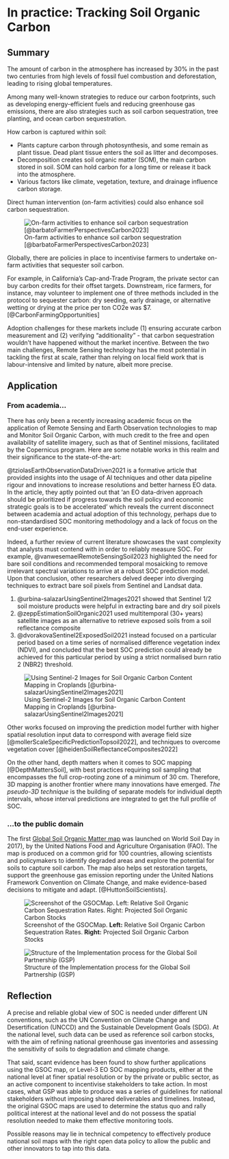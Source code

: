 # In practice: Tracking Soil Organic Carbon

## Summary

The amount of carbon in the atmosphere has increased by 30% in the past two centuries from high levels of fossil fuel combustion and deforestation, leading to rising global temperatures.

Among many well-known strategies to reduce our carbon footprints, such as developing energy-efficient fuels and reducing greenhouse gas emissions, there are also strategies such as soil carbon sequestration, tree planting, and ocean carbon sequestration.

How carbon is captured within soil:

-   Plants capture carbon through photosynthesis, and some remain as plant tissue. Dead plant tissue enters the soil as litter and decomposes.
-   Decomposition creates soil organic matter (SOM), the main carbon stored in soil. SOM can hold carbon for a long time or release it back into the atmosphere.
-   Various factors like climate, vegetation, texture, and drainage influence carbon storage.

Direct human intervention (on-farm activities) could also enhance soil carbon sequestration.

![On-farm activities to enhance soil carbon sequestration [@barbatoFarmerPerspectivesCarbon2023]](images/clipboard-3131779874.png){fig-align="center"}

Globally, there are policies in place to incentivise farmers to undertake on-farm activities that sequester soil carbon.

For example, in California's Cap-and-Trade Program, the private sector can buy carbon credits for their offset targets. Downstream, rice farmers, for instance, may volunteer to implement one of three methods included in the protocol to sequester carbon: dry seeding, early drainage, or alternative wetting or drying at the price per ton CO2e was \$7. [@CarbonFarmingOpportunities]

Adoption challenges for these markets include (1) ensuring accurate carbon measurement and (2) verifying "additionality" - that carbon sequestration wouldn't have happened without the market incentive. Between the two main challenges, Remote Sensing technology has the most potential in tackling the first at scale, rather than relying on local field work that is labour-intensive and limited by nature, albeit more precise.

## Application

### From academia...

There has only been a recently increasing academic focus on the application of Remote Sensing and Earth Observation technologies to map and Monitor Soil Organic Carbon, with much credit to the free and open availability of satellite imagery, such as that of Sentinel missions, facilitated by the Copernicus program. Here are some notable works in this realm and their significance to the state-of-the-art:

@tziolasEarthObservationDataDriven2021 is a formative article that provided insights into the usage of AI techniques and other data pipeline rigour and innovations to increase resolutions and better harness EO data. In the article, they aptly pointed out that 'an EO data-driven approach should be prioritized if progress towards the soil policy and economic strategic goals is to be accelerated' which reveals the current disconnect between academia and actual adoption of this technology, perhaps due to non-standardised SOC monitoring methodology and a lack of focus on the end-user experience.

Indeed, a further review of current literature showcases the vast complexity that analysts must contend with in order to reliably measure SOC. For example, @vanwesemaelRemoteSensingSoil2023 highlighted the need for bare soil conditions and recommended temporal mosaicking to remove irrelevant spectral variations to arrive at a robust SOC prediction model. Upon that conclusion, other researchers delved deeper into diverging techniques to extract bare soil pixels from Sentinel and Landsat data.

1.  @urbina-salazarUsingSentinel2Images2021 showed that Sentinel 1/2 soil moisture products were helpful in extracting bare and dry soil pixels
2.  @zeppEstimationSoilOrganic2021 used multitemporal (30+ years) satellite images as an alternative to retrieve exposed soils from a soil reflectance composite
3.  @dvorakovaSentinel2ExposedSoil2021 instead focused on a particular period based on a time series of normalised difference vegetation index (NDVI), and concluded that the best SOC prediction could already be achieved for this particular period by using a strict normalised burn ratio 2 (NBR2) threshold.

![Using Sentinel-2 Images for Soil Organic Carbon Content Mapping in Croplands [@urbina-salazarUsingSentinel2Images2021]](images/clipboard-2371845066.png){fig-align="center"}

Other works focused on improving the prediction model further with higher spatial resolution input data to correspond with average field size [@mollerScaleSpecificPredictionTopsoil2022], and techniques to overcome vegetation cover [@heidenSoilReflectanceComposites2022]

On the other hand, depth matters when it comes to SOC mapping [@DepthMattersSoil], with best practices requiring soil sampling that encompasses the full crop-rooting zone of a minimum of 30 cm. Therefore, 3D mapping is another frontier where many innovations have emerged. *The pseudo-3D technique* is the building of separate models for individual depth intervals, whose interval predictions are integrated to get the full profile of SOC.

### ...to the public domain

The first [Global Soil Organic Matter map](https://data.apps.fao.org/glosis/?share=f-6756da2a-5c1d-4ac9-9b94-297d1f105e83&lang=en) was launched on World Soil Day in 2017), by the United Nations Food and Agriculture Organisation (FAO). The map is produced on a common grid for 100 countries, allowing scientists and policymakers to identify degraded areas and explore the potential for soils to capture soil carbon. The map also helps set restoration targets, support the greenhouse gas emission reporting under the United Nations Framework Convention on Climate Change, and make evidence-based decisions to mitigate and adapt. [@HuttonSoilScientists].

![Screenshot of the GSOCMap. **Left:** Relative Soil Organic Carbon Sequestration Rates. **Right:** Projected Soil Organic Carbon Stocks](images/clipboard-673964401.png){fig-align="center"}

![Structure of the Implementation process for the Global Soil Partnership (GSP)](images/clipboard-2972257247.png){fig-align="center"}

## Reflection

A precise and reliable global view of SOC is needed under different UN conventions, such as the UN Convention on Climate Change and Desertification (UNCCD) and the Sustainable Development Goals (SDG). At the national level, such data can be used as reference soil carbon stocks, with the aim of refining national greenhouse gas inventories and assessing the sensitivity of soils to degradation and climate change.

That said, scant evidence has been found to show further applications using the GSOC map, or Level-3 EO SOC mapping products, either at the national level at finer spatial resolution or by the private or public sector, as an active component to incentivise stakeholders to take action. In most cases, what GSP was able to produce was a series of guidelines for national stakeholders without imposing shared deliverables and timelines. Instead, the original GSOC maps are used to determine the status quo and rally political interest at the national level and do not possess the spatial resolution needed to make them effective monitoring tools.

Possible reasons may lie in technical competency to effectively produce national soil maps with the right open data policy to allow the public and other innovators to tap into this data.
